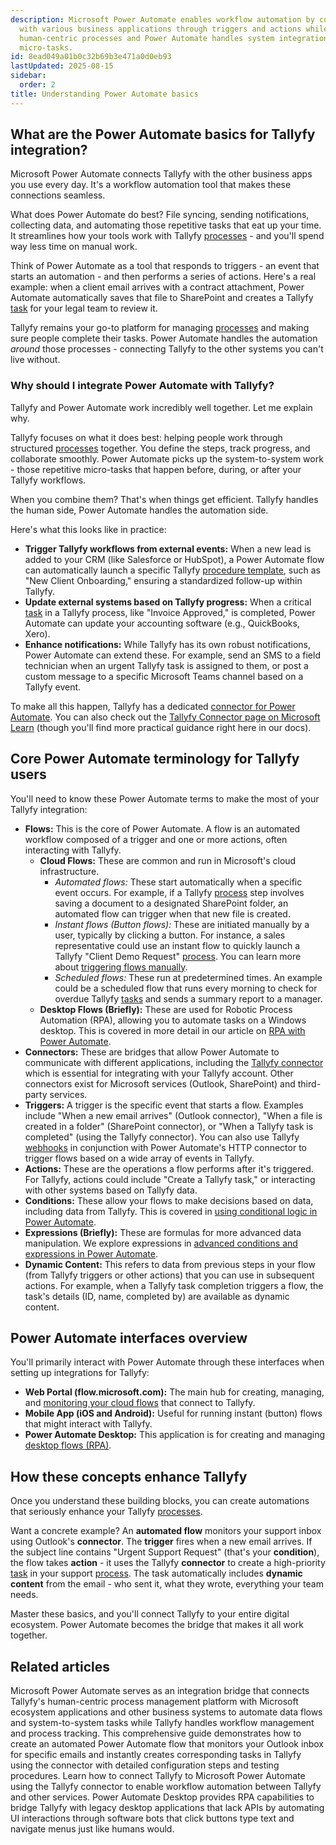 ```yaml
---
description: Microsoft Power Automate enables workflow automation by connecting Tallyfy
  with various business applications through triggers and actions while Tallyfy manages
  human-centric processes and Power Automate handles system integrations and repetitive
  micro-tasks.
id: 8ead049a01b0c32b69b3e471a0d0eb93
lastUpdated: 2025-08-15
sidebar:
  order: 2
title: Understanding Power Automate basics
---
```


## What are the Power Automate basics for Tallyfy integration?

Microsoft Power Automate connects Tallyfy with the other business apps you use every day. It's a workflow automation tool that makes these connections seamless.

What does Power Automate do best? File syncing, sending notifications, collecting data, and automating those repetitive tasks that eat up your time. It streamlines how your tools work with Tallyfy [processes](/products/pro/tracking-and-tasks/processes/) - and you'll spend way less time on manual work.

Think of Power Automate as a tool that responds to triggers - an event that starts an automation - and then performs a series of actions. Here's a real example: when a client email arrives with a contract attachment, Power Automate automatically saves that file to SharePoint and creates a Tallyfy [task](/products/pro/tracking-and-tasks/tasks/) for your legal team to review it.

Tallyfy remains your go-to platform for managing [processes](/products/pro/tracking-and-tasks/processes/) and making sure people complete their tasks. Power Automate handles the automation *around* those processes - connecting Tallyfy to the other systems you can't live without.

### Why should I integrate Power Automate with Tallyfy?

Tallyfy and Power Automate work incredibly well together. Let me explain why.

Tallyfy focuses on what it does best: helping people work through structured [processes](/products/pro/tracking-and-tasks/processes/) together. You define the steps, track progress, and collaborate smoothly. Power Automate picks up the system-to-system work - those repetitive micro-tasks that happen before, during, or after your Tallyfy workflows.

When you combine them? That's when things get efficient. Tallyfy handles the human side, Power Automate handles the automation side.

Here's what this looks like in practice:

*   **Trigger Tallyfy workflows from external events:** When a new lead is added to your CRM (like Salesforce or HubSpot), a Power Automate flow can automatically launch a specific Tallyfy [procedure template](/products/pro/documenting/templates/), such as "New Client Onboarding," ensuring a standardized follow-up within Tallyfy.
*   **Update external systems based on Tallyfy progress:** When a critical [task](/products/pro/tracking-and-tasks/tasks/) in a Tallyfy process, like "Invoice Approved," is completed, Power Automate can update your accounting software (e.g., QuickBooks, Xero).
*   **Enhance notifications:** While Tallyfy has its own robust notifications, Power Automate can extend these. For example, send an SMS to a field technician when an urgent Tallyfy task is assigned to them, or post a custom message to a specific Microsoft Teams channel based on a Tallyfy event.

To make all this happen, Tallyfy has a dedicated [connector for Power Automate](/products/pro/integrations/middleware/power-automate/how-can-i-integrate-tallyfy-with-microsoft-power-automate/). You can also check out the [Tallyfy Connector page on Microsoft Learn](https://learn.microsoft.com/en-us/connectors/tallyfy/) (though you'll find more practical guidance right here in our docs).

## Core Power Automate terminology for Tallyfy users

You'll need to know these Power Automate terms to make the most of your Tallyfy integration:

*   **Flows:** This is the core of Power Automate. A flow is an automated workflow composed of a trigger and one or more actions, often interacting with Tallyfy.
    *   **Cloud Flows:** These are common and run in Microsoft's cloud infrastructure.
        *   *Automated flows:* These start automatically when a specific event occurs. For example, if a Tallyfy [process](/products/pro/tracking-and-tasks/processes/) step involves saving a document to a designated SharePoint folder, an automated flow can trigger when that new file is created.
        *   *Instant flows (Button flows):* These are initiated manually by a user, typically by clicking a button. For instance, a sales representative could use an instant flow to quickly launch a Tallyfy "Client Demo Request" [process](/products/pro/tracking-and-tasks/processes/). You can learn more about [triggering flows manually](/products/pro/integrations/middleware/power-automate/triggering-flows-manually-button-flows/).
        *   *Scheduled flows:* These run at predetermined times. An example could be a scheduled flow that runs every morning to check for overdue Tallyfy [tasks](/products/pro/tracking-and-tasks/tasks/) and sends a summary report to a manager.
    *   **Desktop Flows (Briefly):** These are used for Robotic Process Automation (RPA), allowing you to automate tasks on a Windows desktop. This is covered in more detail in our article on [RPA with Power Automate](/products/pro/integrations/middleware/power-automate/introduction-to-rpa-with-power-automate/).
*   **Connectors:** These are bridges that allow Power Automate to communicate with different applications, including the [Tallyfy connector](/products/pro/integrations/middleware/power-automate/how-can-i-integrate-tallyfy-with-microsoft-power-automate/) which is essential for integrating with your Tallyfy account. Other connectors exist for Microsoft services (Outlook, SharePoint) and third-party services.
*   **Triggers:** A trigger is the specific event that starts a flow. Examples include "When a new email arrives" (Outlook connector), "When a file is created in a folder" (SharePoint connector), or "When a Tallyfy task is completed" (using the Tallyfy connector). You can also use Tallyfy [webhooks](/products/pro/integrations/webhooks/) in conjunction with Power Automate's HTTP connector to trigger flows based on a wide array of events in Tallyfy.
*   **Actions:** These are the operations a flow performs after it's triggered. For Tallyfy, actions could include "Create a Tallyfy task," or interacting with other systems based on Tallyfy data.
*   **Conditions:** These allow your flows to make decisions based on data, including data from Tallyfy. This is covered in [using conditional logic in Power Automate](/products/pro/integrations/middleware/power-automate/using-conditional-logic-in-power-automate/).
*   **Expressions (Briefly):** These are formulas for more advanced data manipulation. We explore expressions in [advanced conditions and expressions in Power Automate](/products/pro/integrations/middleware/power-automate/advanced-conditions-and-expressions/).
*   **Dynamic Content:** This refers to data from previous steps in your flow (from Tallyfy triggers or other actions) that you can use in subsequent actions. For example, when a Tallyfy task completion triggers a flow, the task's details (ID, name, completed by) are available as dynamic content.

## Power Automate interfaces overview

You'll primarily interact with Power Automate through these interfaces when setting up integrations for Tallyfy:

*   **Web Portal (flow.microsoft.com):** The main hub for creating, managing, and [monitoring your cloud flows](/products/pro/integrations/middleware/power-automate/managing-and-monitoring-power-automate-flows/) that connect to Tallyfy.
*   **Mobile App (iOS and Android):** Useful for running instant (button) flows that might interact with Tallyfy.
*   **Power Automate Desktop:** This application is for creating and managing [desktop flows (RPA)](/products/pro/integrations/middleware/power-automate/introduction-to-rpa-with-power-automate/).

## How these concepts enhance Tallyfy

Once you understand these building blocks, you can create automations that seriously enhance your Tallyfy [processes](/products/pro/tracking-and-tasks/processes/).

Want a concrete example? An **automated flow** monitors your support inbox using Outlook's **connector**. The **trigger** fires when a new email arrives. If the subject line contains "Urgent Support Request" (that's your **condition**), the flow takes **action** - it uses the Tallyfy **connector** to create a high-priority [task](/products/pro/tracking-and-tasks/tasks/) in your support [process](/products/pro/tracking-and-tasks/processes/). The task automatically includes **dynamic content** from the email - who sent it, what they wrote, everything your team needs.

Master these basics, and you'll connect Tallyfy to your entire digital ecosystem. Power Automate becomes the bridge that makes it all work together.


## Related articles
<CardGrid>
<LinkTitleCard header="<b>Middleware > Power Automate</b>" href="/products/pro/integrations/middleware/power-automate/" > Microsoft Power Automate serves as an integration bridge that connects Tallyfy's human-centric process management platform with Microsoft ecosystem applications and other business systems to automate data flows and system-to-system tasks while Tallyfy handles workflow management and process tracking. </LinkTitleCard>
<LinkTitleCard header="<b>Power Automate > Creating your first flow in Power Automate</b>" href="/products/pro/integrations/middleware/power-automate/creating-your-first-flow-in-power-automate/" > This comprehensive guide demonstrates how to create an automated Power Automate flow that monitors your Outlook inbox for specific emails and instantly creates corresponding tasks in Tallyfy using the connector with detailed configuration steps and testing procedures. </LinkTitleCard>
<LinkTitleCard header="<b>Power Automate > Connect Tallyfy to Power Automate</b>" href="/products/pro/integrations/middleware/power-automate/how-can-i-integrate-tallyfy-with-microsoft-power-automate/" > Learn how to connect Tallyfy to Microsoft Power Automate using the Tallyfy connector to enable workflow automation between Tallyfy and other services. </LinkTitleCard>
<LinkTitleCard header="<b>Power Automate > Introduction to RPA with Power Automate</b>" href="/products/pro/integrations/middleware/power-automate/introduction-to-rpa-with-power-automate/" > Power Automate Desktop provides RPA capabilities to bridge Tallyfy with legacy desktop applications that lack APIs by automating UI interactions through software bots that click buttons type text and navigate menus just like humans would. </LinkTitleCard>
</CardGrid>